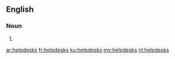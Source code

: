 {{also|help desks}}
==English==

===Noun===
{{head|en|noun plural form}}

# {{plural of|helpdesk|lang=en}}

[[ar:helpdesks]]
[[fr:helpdesks]]
[[ku:helpdesks]]
[[my:helpdesks]]
[[nl:helpdesks]]
